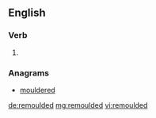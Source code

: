 ==English==

===Verb===
{{head|en|verb form}}

# {{en-past of|remould}}

===Anagrams===
* [[mouldered#English|mouldered]]

[[de:remoulded]]
[[mg:remoulded]]
[[vi:remoulded]]
